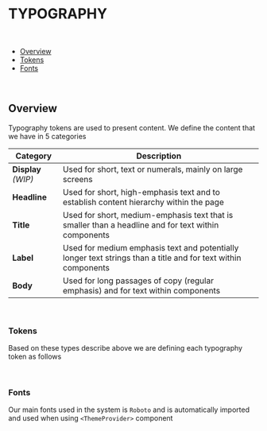 
<Meta title="Design Tokens/Semantic/Typography" />

# TYPOGRAPHY

<br />

- [Overview](#overview)
- [Tokens](#tokens)
- [Fonts](#fonts)

<br />

## Overview

Typography tokens are used to present content. We define the content that we have in 5 categories

| Category            | Description                                                                                                   |
| ------------------- | ------------------------------------------------------------------------------------------------------------- |
| **Display** _(WIP)_ | Used for short, text or numerals, mainly on large screens                                                     |
| **Headline**        | Used for short, high-emphasis text and to establish content hierarchy within the page                         |
| **Title**           | Used for short, medium-emphasis text that is smaller than a headline and for text within components           |
| **Label**           | Used for medium emphasis text and potentially longer text strings than a title and for text within components |
| **Body**            | Used for long passages of copy (regular emphasis) and for text within components                              |

<br />

### Tokens

Based on these types describe above we are defining each typography token as follows

<TypographyShowcase />

<br />

### Fonts

Our main fonts used in the system is `Roboto` and is automatically imported and used when using `<ThemeProvider>` component
